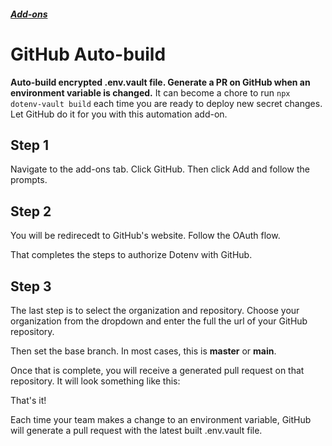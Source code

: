 

##### [Add-ons](/docs/addons)
# GitHub Auto-build

**Auto-build encrypted .env.vault file. Generate a PR on GitHub when an environment variable is changed.** It can become a chore to run `npx dotenv-vault build` each time you are ready to deploy new secret changes. Let GitHub do it for you with this automation add-on.

## Step 1

Navigate to the add-ons tab. Click GitHub. Then click Add and follow the prompts.

<ScreenshotBrowser url='/assets/img/cloudinary/development-Dotenv_3_omsmdq.png' />

## Step 2

You will be redirecedt to GitHub's website. Follow the OAuth flow.

<ScreenshotBrowser url='/assets/img/cloudinary/development-Dotenv_4_rcd5d9.png' />

That completes the steps to authorize Dotenv with GitHub.

## Step 3

The last step is to select the organization and repository. Choose your organization from the dropdown and enter the full the url of your GitHub repository.

Then set the base branch. In most cases, this is **master** or **main**.

<ScreenshotBrowser url='/assets/img/cloudinary/development-Dotenv_5_kwwspz.png' />

Once that is complete, you will receive a generated pull request on that repository. It will look something like this:


<ScreenshotBrowser url='/assets/img/cloudinary/Screen_Shot_2022-12-23_at_2.11.29_PM_gr1cwu.png' />

That's it!

Each time your team makes a change to an environment variable, GitHub will generate a pull request with the latest built .env.vault file.
